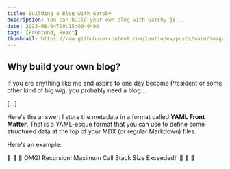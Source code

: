 ```yaml
---
title: Building a Blog with Gatsby
description: You can build your own blog with Gatsby.js...
date: 2023-08-04T09:15:00-0400
tags: [Frontend, React]
thumbnail: https://raw.githubusercontent.com/lentiodev/posts/main/images/img3.png
---
```


<CustomImage src="https://raw.githubusercontent.com/lentiodev/posts/main/images/img3.png" alt="Building a Blog with Gatsby" />


## Why build your own blog?

If you are anything like me and aspire to one day become President 
or some other kind of big wig, you probably need a blog...

[...]

Here's the answer: I store the metadata in a format called 
**YAML Front Matter**. That is a YAML-esque format that you 
can use to define some structured data at the top of your 
MDX (or regular Markdown) files.

Here's an example:

🤯 🤯 🤯 OMG! Recursion! Maximum Call Stack Size Exceeded!! 🤯 🤯 🤯
